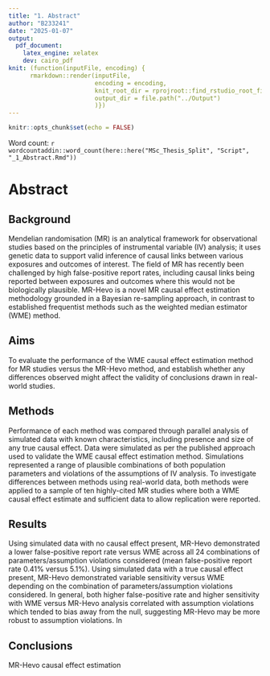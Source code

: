 ```yaml
---
title: "1. Abstract"
author: "B233241"
date: "2025-01-07"
output:
  pdf_document:
    latex_engine: xelatex
    dev: cairo_pdf
knit: (function(inputFile, encoding) {
      rmarkdown::render(inputFile,
                        encoding = encoding,
                        knit_root_dir = rprojroot::find_rstudio_root_file(),
                        output_dir = file.path("../Output")
                        )})
---
```


```r
knitr::opts_chunk$set(echo = FALSE)
```

Word count: `r wordcountaddin::word_count(here::here("MSc_Thesis_Split", "Script", "_1_Abstract.Rmd"))`



# Abstract {-}

## Background

Mendelian randomisation (MR) is an analytical framework for observational studies based on the principles of instrumental variable (IV) analysis; it uses genetic data to support valid inference of causal links between various exposures and outcomes of interest. The field of MR has recently been challenged by high false-positive report rates, including causal links being reported between exposures and outcomes where this would not be biologically plausible. MR-Hevo is a novel MR causal effect estimation methodology grounded in a Bayesian re-sampling approach, in contrast to established frequentist methods such as the weighted median estimator (WME) method.

## Aims

To evaluate the performance of the WME causal effect estimation method for MR studies versus the MR-Hevo method, and establish whether any differences observed might affect the validity of conclusions drawn in real-world studies.

## Methods

Performance of each method was compared through parallel analysis of simulated data with known characteristics, including presence and size of any true causal effect. Data were simulated as per the published approach used to validate the WME causal effect estimation method. Simulations represented a range of plausible combinations of both population parameters and violations of the assumptions of IV analysis. To investigate differences between methods using real-world data, both methods were applied to a sample of ten highly-cited MR studies where both a WME causal effect estimate and sufficient data to allow replication were reported.

## Results

Using simulated data with no causal effect present, MR-Hevo demonstrated a lower false-positive report rate versus WME across all 24 combinations of parameters/assumption violations considered (mean false-positive report rate 0.41% versus 5.1%). Using simulated data with a true causal effect present, MR-Hevo demonstrated variable sensitivity versus WME depending on the combination of parameters/assumption violations considered. In general, both higher false-positive rate and higher sensitivity with WME versus MR-Hevo analysis correlated with assumption violations which tended to bias away from the null, suggesting MR-Hevo may be more robust to assumption violations. In

## Conclusions

MR-Hevo causal effect estimation